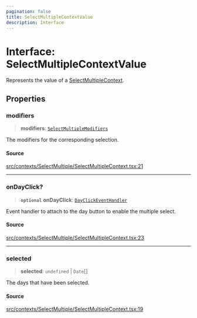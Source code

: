 ```yaml
---
pagination: false
title: SelectMultipleContextValue
description: Interface
---
```


# Interface: SelectMultipleContextValue

Represents the value of a [SelectMultipleContext](/api/latest/variables/SelectMultipleContext.mdx).

## Properties

### modifiers

> **modifiers**: [`SelectMultipleModifiers`](/api/latest/type-aliases/SelectMultipleModifiers.mdx)

The modifiers for the corresponding selection.

#### Source

[src/contexts/SelectMultiple/SelectMultipleContext.tsx:21](https://github.com/gpbl/react-day-picker/blob/575f9be39/src/contexts/SelectMultiple/SelectMultipleContext.tsx#L21)

***

### onDayClick?

> **`optional`** **onDayClick**: [`DayClickEventHandler`](/api/latest/type-aliases/DayClickEventHandler.mdx)

Event handler to attach to the day button to enable the multiple select.

#### Source

[src/contexts/SelectMultiple/SelectMultipleContext.tsx:23](https://github.com/gpbl/react-day-picker/blob/575f9be39/src/contexts/SelectMultiple/SelectMultipleContext.tsx#L23)

***

### selected

> **selected**: `undefined` \| `Date`[]

The days that have been selected.

#### Source

[src/contexts/SelectMultiple/SelectMultipleContext.tsx:19](https://github.com/gpbl/react-day-picker/blob/575f9be39/src/contexts/SelectMultiple/SelectMultipleContext.tsx#L19)
